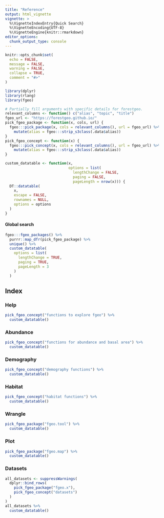 ```yaml
---
title: "Reference"
output: html_vignette
vignette: >
  %\VignetteIndexEntry{Quick Search}
  %\VignetteEncoding{UTF-8}
  %\VignetteEngine{knitr::rmarkdown}
editor_options: 
  chunk_output_type: console
---
```


```r
knitr::opts_chunk$set(
  echo = FALSE,
  message = FALSE,
  warning = FALSE,
  collapse = TRUE,
  comment = "#>"
)
```

```r
library(dplyr)
library(rlang)
library(fgeo)
```

```r
# Partially fill arguments with specific details for forestgeo.
relevant_columns <- function() c("alias", "topic", "title")
fgeo_url <- "https://forestgeo.github.io/"
pick_fgeo_package <- function(x, cols, url) {
  fgeo:::pick_package(x, cols = relevant_columns(), url = fgeo_url) %>% 
    mutate(alias = fgeo:::strip_s3class(.data$alias))
}
pick_fgeo_concept <- function(x) {
  fgeo:::pick_concept(x, cols = relevant_columns(), url = fgeo_url) %>% 
    mutate(alias = fgeo:::strip_s3class(.data$alias))
}
```

```r
custom_datatable <- function(x, 
                             options = list(
                               lengthChange = FALSE,
                               paging = FALSE,
                               pageLength = nrow(x))) {
  DT::datatable(
    x, 
    escape = FALSE, 
    rownames = NULL,
    options = options
  )
}
```

#### Global search

```r
fgeo:::fgeo_packages() %>% 
  purrr::map_dfr(pick_fgeo_package) %>% 
  unique() %>% 
  custom_datatable(
    options = list(
      lengthChange = TRUE,
      paging = TRUE,
      pageLength = 3
    )
  )
```

## Index

### Help

```r
pick_fgeo_concept("functions to explore fgeo") %>% 
  custom_datatable()
```

### Abundance

```r
pick_fgeo_concept("functions for abundance and basal area") %>% 
  custom_datatable()
```

### Demography

```r
pick_fgeo_concept("demography functions") %>% 
  custom_datatable()
```

### Habitat

```r
pick_fgeo_concept("habitat functions") %>% 
  custom_datatable()
```

### Wrangle

```r
pick_fgeo_package("fgeo.tool") %>% 
  custom_datatable()
```

### Plot

```r
pick_fgeo_package("fgeo.map") %>% 
  custom_datatable()
```

### Datasets

```r
all_datasets <- suppressWarnings(
  dplyr::bind_rows(
    pick_fgeo_package("fgeo.x"), 
    pick_fgeo_concept("datasets")
  )
)
all_datasets %>% 
  custom_datatable()
```
#
